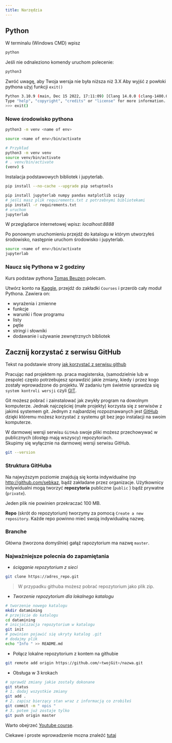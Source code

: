 ```yaml
---
title: Narzędzia
---
```


## Python

W terminalu (Windows CMD) wpisz
```bash
python
```
Jeśli nie odnaleziono komendy uruchom polecenie:
```bash
python3
```

Zwróć uwagę, aby Twoja wersja nie była niższa niż 3.X
Aby wyjść z powłoki pythona użyj funkcji `exit()`
```bash
Python 3.10.9 (main, Dec 15 2022, 17:11:09) [Clang 14.0.0 (clang-1400.0.29.202)] on darwin
Type "help", "copyright", "credits" or "license" for more information.
>>> exit()
```
### Nowe środowisko pythona

```bash
python3 -m venv <name of env>

source <name of env>/bin/activate

# Przykład
python3 -m venv venv
source venv/bin/activate
# . venv/bin/activate
(venv) $ 
```
 
Instalacja podstawowych bibliotek i jupyterlab.
```bash
pip install --no-cache --upgrade pip setuptools

pip install jupyterlab numpy pandas matplotlib scipy
# jeśli masz plik requirements.txt z potrzebnymi bibliotekami
pip install -r requirements.txt
# uruchom 
jupyterlab
```
W przeglądarce internetowej wpisz: _localhost:8888_

Po ponownym uruchomieniu przejdź do katalogu w którym utworzyłeś środowisko, 
następnie uruchom środowisko i jupyterlab.

```bash
source <name of env>/bin/activate
jupyterlab
```
### Naucz się Pythona w 2 godziny

Kurs podstaw pythona [Tomas Beuzen](https://www.tomasbeuzen.com/python-programming-for-data-science/README.html) polecam.

Utwórz konto na [Kaggle](https://kaggle.com), przejdź do zakładki `Courses` i przerób cały moduł Pythona. Zawiera on: 

- wyrażenia i zmienne
- funkcje
- warunki i flow programu
- listy
- pętle
- stringi i słowniki
- dodawanie i używanie zewnętrznych bibliotek


## Zacznij korzystać z serwisu GitHub
<div id="git"></div>
Tekst na podstawie strony [jak korzystać z serwisu github](http://pbiecek.github.io/Przewodnik/Programowanie/jak_korzystac_z_serwisu_github_i_waffle.html)


Pracując nad projektem np. praca magisterska, (samodzielnie lub w zespole) często potrzebujesz sprawdzić jakie zmiany, kiedy i przez kogo zostały wprowadzone do projektu.
W zadaniu tym świetnie sprawdza się `system kontroli wersji` czyli [GIT](https://git-scm.com). 

Git możesz pobrać i zainstalować jak zwykły program na dowolnym komputerze.
Jednak najczęściej (małe projekty) korzysta się z serwisów z jakimś systemem git. 
Jednym z najbardziej rozpoznawanych jest [GitHub](www.github.com) dzięki któremu możesz korzystać z systemu git bez jego instalacji na swoim komputerze.

W darmowej wersji serwisu `GitHub` swoje pliki możesz przechowywać w publicznych (dostęp mają wszyscy) repozytoriach.  
Skupimy się wyłącznie na darmowej wersji serwisu GitHub.

```bash
git --version
```

### Struktura GitHuba

Na najwyższym poziomie znajdują się konta indywidualne (np [http://github.com/sebkaz](http://github.com/sebkaz), bądź zakładane przez organizacje. 
Użytkownicy indywidualni mogą tworzyć **repozytoria** publiczne (`public` ) bądź prywatne (`private`). 

Jeden plik nie powinien przekraczać 100 MB.

**Repo** (skrót do repozytorium) tworzymy za pomocą `Create a new repository`.
 Każde repo powinno mieć swoją indywidualną nazwę. 

### Branche

Główna (tworzona domyślnie) gałąź rapozytorium ma nazwę `master`.


### Najważniejsze polecnia do zapamiętania

* _ściąganie repozytorium z sieci_

```bash
git clone https://adres_repo.git
```

> W przypadku githuba możesz pobrać repozytorium jako plik zip.

* _Tworzenie repozytorium dla lokalnego katalogu_

```bash
# tworzenie nowego katalogu
mkdir datamining
# przejście do katalogu
cd datamining
# inicjalizacja repozytorium w katalogu
git init
# powinien pojawić się ukryty katalog .git
# dodajmy plik
echo "Info " >> README.md
```

* Połącz lokalne repozytorium z kontem na githubie

```bash
git remote add origin https://github.com/<twojGit>/nazwa.git
```

* Obsługa w 3 krokach

```bash
# sprawdź zmiany jakie zostały dokonane
git status
# 1. dodaj wszystkie zmiany
git add .
# 2. zapisz bierzący stan wraz z informacją co zrobiłeś
git commit -m " opis "
# 3. potem już zostaje tylko
git push origin master
```
Warto obejrzeć [Youtube course](https://www.youtube.com/watch?v=HVsySz-h9r4).

Ciekawe i proste wprowadzenie mozna znaleźć [tutaj](http://rogerdudler.github.io/git-guide/index.pl.html)

<!-- ## Zacznij korzystać z Dockera
<div id="docker"></div>
W celu pobrania oprogramowania docker na swój system przejdź do [strony](https://docs.docker.com/get-docker/).

Jeżli wszystko zainstalowało się prawidłowo wykonaj następujące polecenia:

1. Sprawdź zainstalowaną wersję

```bash
docker --version
```

2. Ściągnij i uruchom obraz `Hello World` i 

```bash
docker run hello-world
```

3. Przegląd ściągnietych obrazów:

```bash
docker image ls

docker images
```

4. Przegląd uruchomionych kontenerów:

```bash
docker ps 

docker ps -all
```

5. Zatrzymanie uruchomionego kontenera: 

```bash
docker stop <CONTAINER ID>
```

6. Usunięcie kontenera
```bash
docker rm -f <CONTAINER ID>
```

Polecam również [krótkie intro](https://medium.com/codingthesmartway-com-blog/docker-beginners-guide-part-1-images-containers-6f3507fffc98) -->

